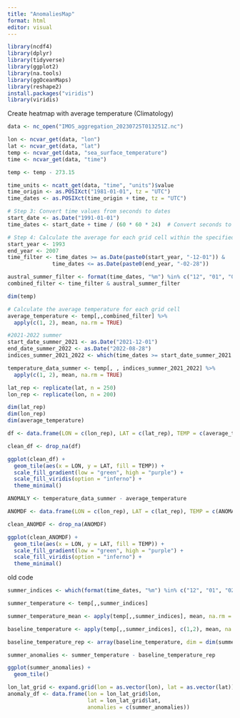 ```yaml
---
title: "AnomaliesMap"
format: html
editor: visual
---
```


```r
library(ncdf4)
library(dplyr)
library(tidyverse)
library(ggplot2)
library(na.tools)
library(ggOceanMaps)
library(reshape2)
install.packages("viridis")
library(viridis)
```

Create heatmap with average temperature (Climatology)

```r
data <- nc_open("IMOS_aggregation_20230725T013251Z.nc")

lon <- ncvar_get(data, "lon")
lat <- ncvar_get(data, "lat")
temp <- ncvar_get(data, "sea_surface_temperature")
time <- ncvar_get(data, "time")

temp <- temp - 273.15

time_units <- ncatt_get(data, "time", "units")$value
time_origin <- as.POSIXct("1981-01-01", tz = "UTC")
time_dates <- as.POSIXct(time_origin + time, tz = "UTC")

# Step 3: Convert time values from seconds to dates
start_date <- as.Date("1991-01-01")
time_dates <- start_date + time / (60 * 60 * 24)  # Convert seconds to days

# Step 4: Calculate the average for each grid cell within the specified time range and for austral summer months
start_year <- 1993
end_year <- 2007
time_filter <- time_dates >= as.Date(paste0(start_year, "-12-01")) &
              time_dates <= as.Date(paste0(end_year, "-02-28"))

austral_summer_filter <- format(time_dates, "%m") %in% c("12", "01", "02", "03", "04", "05", "06", "07", "08")
combined_filter <- time_filter & austral_summer_filter

dim(temp)

# Calculate the average temperature for each grid cell
average_temperature <- temp[,,combined_filter] %>%
  apply(c(1, 2), mean, na.rm = TRUE)

#2021-2022 summer
start_date_summer_2021 <- as.Date("2021-12-01")
end_date_summer_2022 <- as.Date("2022-08-28")
indices_summer_2021_2022 <- which(time_dates >= start_date_summer_2021 & time_dates <= end_date_summer_2022)

temperature_data_summer <- temp[, , indices_summer_2021_2022] %>%
  apply(c(1, 2), mean, na.rm = TRUE)

lat_rep <- replicate(lat, n = 250)
lon_rep <- replicate(lon, n = 200)

dim(lat_rep)
dim(lon_rep)
dim(average_temperature)

df <- data.frame(LON = c(lon_rep), LAT = c(lat_rep), TEMP = c(average_temperature))

clean_df <- drop_na(df)

ggplot(clean_df) +
  geom_tile(aes(x = LON, y = LAT, fill = TEMP)) +
  scale_fill_gradient(low = "green", high = "purple") +
  scale_fill_viridis(option = "inferno") +
  theme_minimal()

ANOMALY <- temperature_data_summer - average_temperature

ANOMDF <- data.frame(LON = c(lon_rep), LAT = c(lat_rep), TEMP = c(ANOMALY))

clean_ANOMDF <- drop_na(ANOMDF)

ggplot(clean_ANOMDF) +
  geom_tile(aes(x = LON, y = LAT, fill = TEMP)) +
  scale_fill_gradient(low = "green", high = "purple") +
  scale_fill_viridis(option = "inferno") +
  theme_minimal()
```

old code

```r
summer_indices <- which(format(time_dates, "%m") %in% c("12", "01", "02"))

summer_temperature <- temp[,,summer_indices]

summer_temperature_mean <- apply(temp[,,summer_indices], mean, na.rm = T)

baseline_temperature <- apply(temp[,,summer_indices], c(1,2), mean, na.rm = T)

baseline_temperature_rep <- array(baseline_temperature, dim = dim(summer_temperature))

summer_anomalies <- summer_temperature - baseline_temperature_rep

ggplot(summer_anomalies) + 
  geom_tile()

lon_lat_grid <- expand.grid(lon = as.vector(lon), lat = as.vector(lat))
anomaly_df <- data.frame(lon = lon_lat_grid$lon,
                         lat = lon_lat_grid$lat,
                         anomalies = c(summer_anomalies))
```
